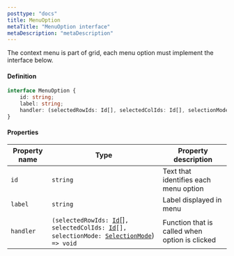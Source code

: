 ```yaml
---
posttype: "docs"
title: MenuOption
metaTitle: "MenuOption interface"
metaDescription: "metaDescription"
--- 
```


The context menu is part of grid, each menu option must implement the interface below.

#### Definition

```ts
interface MenuOption {
    id: string;
    label: string;
    handler: (selectedRowIds: Id[], selectedColIds: Id[], selectionMode: SelectionMode) => void;
}
```

#### Properties

| Property name | Type                                                                                                                                                                                                              | Property description |
| -----------   | ------                                                                                                                                                                                                            | -------------------- |
| `id`          | `string`                                                                                                                                                                                                          | Text that identifies each menu option |
| `label`       | `string`                                                                                                                                                                                                          | Label displayed in menu |
| `handler`     | `(selectedRowIds: `[`Id`](/docs/3.0/7-api/1-types/4-id/)[]`, selectedColIds: `[`Id`](/docs/3.0/7-api/1-types/4-id/)`[], selectionMode: `[`SelectionMode`](/docs/3.0/7-api/1-types/7-selection-mode/))` => void`   | Function that is called when option is clicked |